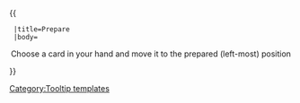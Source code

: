 {{ {{{1|Tooltip hover box}}}
  |title=Prepare
  |body=<center>Choose a card in your hand and move it to the prepared (left-most) position
</center>
}}<noinclude>[[Category:Tooltip templates]]</noinclude>